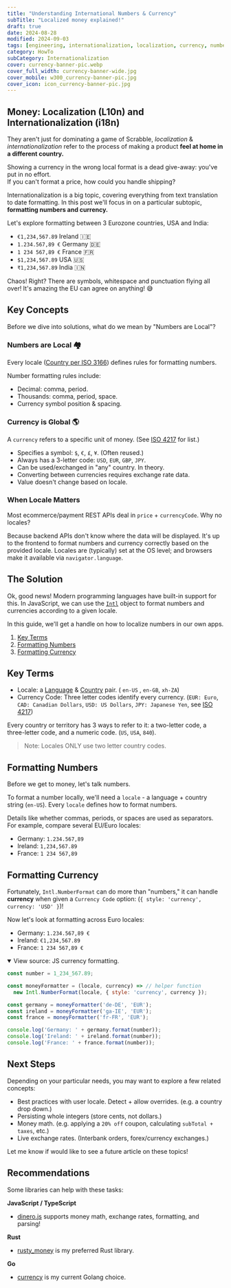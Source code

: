 ```yaml
---
title: "Understanding International Numbers & Currency"
subTitle: "Localized money explained!"
draft: true
date: 2024-08-28
modified: 2024-09-03
tags: [engineering, internationalization, localization, currency, numbers]
category: HowTo
subCategory: Internationalization
cover: currency-banner-pic.webp
cover_full_width: currency-banner-wide.jpg
cover_mobile: w300_currency-banner-pic.jpg
cover_icon: icon_currency-banner-pic.jpg
---
```


## Money: Localization (L10n) and Internationalization (i18n)

They aren't just for dominating a game of Scrabble, _localization_ & _internationalization_ refer to the process of making a product **feel at home in a different country.**

<p class="breakout quote">Showing a currency in the wrong local format is a dead give-away: you've put in no effort.<br/>If you can't format a price, how could you handle shipping?</p>

Internationalization is a big topic, covering everything from text translation to date formatting. In this post we'll focus in on a particular subtopic, **formatting numbers and currency.**

Let's explore formatting between 3 Eurozone countries, USA and India:

- `€1,234,567.89` Ireland 🇮🇪
- `1.234.567,89 €` Germany 🇩🇪
- `1 234 567,89 €` France 🇫🇷
- `$1,234,567.89` USA 🇺🇸
- `₹1,234,567.89` India 🇮🇳

Chaos! Right? There are symbols, whitespace and punctuation flying all over! It's amazing the EU can agree on anything! 😅


## Key Concepts

Before we dive into solutions, what do we mean by "Numbers are Local"?

### Numbers are Local 🏘️

Every locale ([Country per ISO 3166](https://en.wikipedia.org/wiki/List_of_ISO_3166_country_codes)) defines rules for formatting numbers.

Number formatting rules include:

- Decimal: comma, period.
- Thousands: comma, period, space.
- Currency symbol position & spacing.

### Currency is Global 🌎

A `currency` refers to a specific unit of money. (See [ISO 4217](https://en.wikipedia.org/wiki/ISO_4217#Active_codes_(list_one)) for list.)

- Specifies a symbol: `$`, `€`, `£`, `¥`. (Often reused.)
- Always has a 3-letter code: `USD`, `EUR`, `GBP`, `JPY`.
- Can be used/exchanged in "any" country. In theory.
- Converting between currencies requires exchange rate data.
- Value doesn't change based on locale.

### When Locale Matters

Most ecommerce/payment REST APIs deal in `price` + `currencyCode`. Why no locales?

Because backend APIs don't know where the data will be displayed. It's up to the frontend to format numbers and currency correctly based on the provided locale. Locales are (typically) set at the OS level; and browsers make it available via `navigator.language`.

## The Solution

Ok, good news! Modern programming languages have built-in support for this. In JavaScript, we can use the [`Intl`](https://developer.mozilla.org/en-US/docs/Web/JavaScript/Reference/Global_Objects/Intl) object to format numbers and currencies according to a given locale.

In this guide, we'll get a handle on how to localize numbers in our own apps.

1. [Key Terms](#key-terms)
1. [Formatting Numbers](#formatting-numbers)
1. [Formatting Currency](#formatting-currency)

## Key Terms

- Locale: a [Language](https://www.loc.gov/standards/iso639-2/php/English_list.php) & [Country](https://en.wikipedia.org/wiki/List_of_ISO_3166_country_codes) pair. ( `en-US` , `en-GB`, `xh-ZA`)
- Currency Code: Three letter codes identify every currency. (`EUR: Euro`, `CAD: Canadian Dollars`, `USD: US Dollars`, `JPY: Japanese Yen`, see [ISO 4217](https://en.wikipedia.org/wiki/ISO_4217#Active_codes_(list_one)))


Every country or territory has 3 ways to refer to it: a two-letter code, a three-letter code, and a numeric code.  (`US`, `USA`, `840`).

> Note: Locales ONLY use two letter country codes.


## Formatting Numbers

Before we get to money, let's talk numbers.

To format a number locally, we'll need a `locale` - a language + country string (`en-US`). Every `locale` defines how to format numbers.

Details like whether commas, periods, or spaces are used as separators. For example, compare several EU/Euro locales:

- Germany: `1.234.567,89`
- Ireland: `1,234,567.89`
- France: `1 234 567,89`

## Formatting Currency

Fortunately, `Intl.NumberFormat` can do more than "numbers," it can handle **currency** when given a `Currency Code` option: (`{ style: 'currency', currency: 'USD' }`)!

Now let's look at formatting across Euro locales:

- Germany: `1.234.567,89 €`
- Ireland: `€1,234,567.89`
- France: `1 234 567,89 €`

<details open>
  <summary>View source: JS currency formatting.</summary>
  <p>

```javascript
const number = 1_234_567.89;

const moneyFormatter = (locale, currency) => // helper function
  new Intl.NumberFormat(locale, { style: 'currency', currency });

const germany = moneyFormatter('de-DE', 'EUR');
const ireland = moneyFormatter('ga-IE', 'EUR');
const france = moneyFormatter('fr-FR', 'EUR');

console.log('Germany: ' + germany.format(number));
console.log('Ireland: ' + ireland.format(number));
console.log('France: ' + france.format(number));
```

  </p>
</details>

## Next Steps

Depending on your particular needs, you may want to explore a few related concepts:

- Best practices with user locale. Detect + allow overrides. (e.g. a country drop down.)
- Persisting whole integers (store cents, not dollars.)
- Money math. (e.g. applying a `20% off` coupon, calculating `subTotal + taxes`, etc.)
- Live exchange rates. (Interbank orders, forex/currency exchanges.)

<p class="breakout quote">Let me know if would like to see a future article on these topics!</p>

## Recommendations

Some libraries can help with these tasks: 

**JavaScript / TypeScript**

- [dinero.js](https://v2.dinerojs.com/) supports money math, exchange rates, formatting, and parsing!

**Rust**

- [rusty_money](https://crates.io/crates/rusty_money) is my preferred Rust library.

**Go**

- [currency](https://github.com/bojanz/currency) is my current Golang choice.

